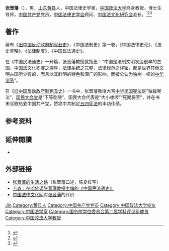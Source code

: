 '''张晋藩'''（{{bd|1930年|7月||catIdx=C張}}），男，[[山东|山东]][[黄县|黄县]]人，中国法律史学家，[[中国政法大学|中国政法大学]]终身教授、博士生导师，[[中国共产党|中国共产党]]党员，[[中国法律史学会|中国法律史学会]]顾问、[[中国法文化研究会|中国法文化研究会]]会长。<ref>{{Cite book|title=二十世纪中国名人辞典|author=蔡开松, 于信凤主编; 曾卓明, 周溯源, 赵书刚副主编|publisher=辽宁人民出版社|year=1991|isbn=|location=沈阳|pages=}}</ref><ref>{{Cite book|title=中华当代文化名人大辞典|author=张品兴, 殷登祥, 陈有进等主编|publisher=中国广播电视出版社|year=1992|isbn=9787504315137|location=北京|pages=}}</ref><ref>{{Cite book|title=当代中国社会科学手册|author=汝信，易克信主编|publisher=社会科学文献出版社|year=1988|isbn=|location=北京|pages=}}</ref>

== 著作 ==
著有《[[旧中国反动政府制宪丑史|旧中国反动政府制宪丑史]]》，《中国法制史》第一卷，《中国法律史论》、《法史鉴略》、《法律制度》，《中国民法通史》。

在《中国民法通史》一开篇，张晋藩教授就指出：“中国是法制文明发达很早的古国，中国法文化积淀之深厚，法律系统之完整，法律规范之详密，都是世界其他文明古国所少有的，而且以其鲜明的特色和深广的影响，而被公认为独树一帜的[[中华法系|中华法系]]”。

在《[[旧中国反动政府制宪丑史|旧中国反动政府制宪丑史]]》一书中，张晋藩教授大骂[[中华民国宪法|中华民国宪法]]是“独裁宪法”，[[国民大会堂|国民大会堂]]是“下等剧院”，国民大会代表是“大小喽啰”“死期将至”，并在书末讴歌热爱中国共产党，赞颂中共制定[[五四宪法|五四宪法]]的丰功伟绩。

== 参考资料 ==
{{reflist}}

== 延伸閱讀 ==
*{{cite book| title= 《讀書讀人︰張晉藩學記》 |language=zh |author = 朱勇 |coauthors = 王人博、張國秋、董彥斌等| isbn= 978-750-367-933-9 | pages=309頁| date=2007-12-01|origyear= 2007 |publisher= 法律出版社 }}{{zh-cn}}

== 外部链接 ==
* [https://web.archive.org/web/20070610010837/http://www.acriticism.com/article.asp?Newsid=8017&type=1004 张晋藩的生活之路]（张晋藩口述，陈夏红写）
* [https://web.archive.org/web/20070928174430/http://www.tecn.cn/data/detail.php?id=11727 韦森：在哈佛读张晋藩教授主编的《中国民法通史》] 
* [http://www.law-culture.com/ 中国法律文化网]对[https://web.archive.org/web/20070424225936/http://www.law-culture.com/shownews1.asp?id=6522 张晋藩]的评价

{{国务院学位委员会第二届学科评议组/法学}}

{{Authority control}}
{{DEFAULTSORT:Zhang张}}
[[Category:张姓|Jin]]
[[Category:黄县人|Category:黄县人]]
[[Category:中国共产党党员|Category:中国共产党党员]]
[[Category:中国政法大学校友|Category:中国政法大学校友]]
[[Category:中国法学家|Category:中国法学家]]
[[Category:国务院学位委员会第二届学科评议组成员|Category:国务院学位委员会第二届学科评议组成员]]
[[Category:中国政法大学教授|Category:中国政法大学教授]]

{{China-academic-bio-stub}}